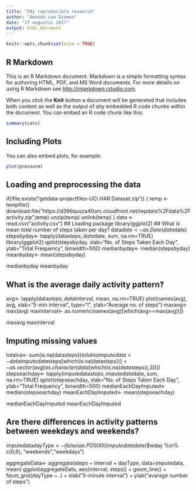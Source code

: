---
title: "PA1 reproducible research"
author: "Amanda van Diemen"
date: "17 augustus 2017"
output: html_document
---

```{r setup, include=FALSE}
knitr::opts_chunk$set(echo = TRUE)
```

## R Markdown

This is an R Markdown document. Markdown is a simple formatting syntax for authoring HTML, PDF, and MS Word documents. For more details on using R Markdown see <http://rmarkdown.rstudio.com>.

When you click the **Knit** button a document will be generated that includes both content as well as the output of any embedded R code chunks within the document. You can embed an R code chunk like this:

```{r cars}
summary(cars)
```

## Including Plots

You can also embed plots, for example:

```{r pressure, echo=TRUE}
plot(pressure)
```

## Loading and preprocessing the data
if(!file.exists("getdata-projectfiles-UCI HAR Dataset.zip")) {
  temp <- tempfile()
  download.file("https://d396qusza40orc.cloudfront.net/repdata%2Fdata%2Factivity.zip",temp)
  unzip(temp)
  unlink(temp)
}
data <- read.csv("activity.csv")
## Loading package
library(ggplot2)
## What is mean total number of steps taken per day?
data$date<- as.Date(data$date)
stepsbyday<- tapply(data$steps, data$date, sum, na.rm=TRUE)
library(ggplot2)
qplot(stepsbyday, xlab="No. of Steps Taken Each Day", ylab="Total Frequency", binwidth=500)
medianbyday<- median(stepsbyday)
meanbyday<- mean(stepsbyday)

medianbyday
meanbyday

## What is the average daily activity pattern?
avg<- tapply(data$steps, data$interval, mean, na.rm=TRUE)
plot(names(avg), avg, xlab="5-min interval", type="l", ylab="Average no. of steps")
maxavg<- max(avg)
maxinterval<- as.numeric(names(avg)[which(avg==max(avg))])

maxavg
maxinterval

## Imputing missing values
totalna<- sum(is.na(data$steps))
totalna
imputedata<- data
imputedata$steps[which(is.na(data$steps))]<- as.vector(avg[as.character(data[which(is.na(data$steps)),3])])
stepseachday<- tapply(imputedata$steps, imputedata$date, sum, na.rm=TRUE)
qplot(stepseachday, xlab="No. of Steps Taken Each Day", ylab="Total Frequency", binwidth=500)
medianEachDayImputed<- median(stepseachday)
meanEachDayImputed<- mean(stepseachday)

medianEachDayImputed
meanEachDayImputed

## Are there differences in activity patterns between weekdays and weekends?
imputedata$dayType<- ifelse(as.POSIXlt(imputedata$date)$wday %in% c(0,6), "weekends","weekdays")

aggregateData<- aggregate(steps ~ interval + dayType, data=imputedata, mean)
ggplot(aggregateData, aes(interval, steps)) + 
  geom_line() + 
  facet_grid(dayType ~ .) +
  xlab("5-minute interval") + 
  ylab("avarage number of steps")

